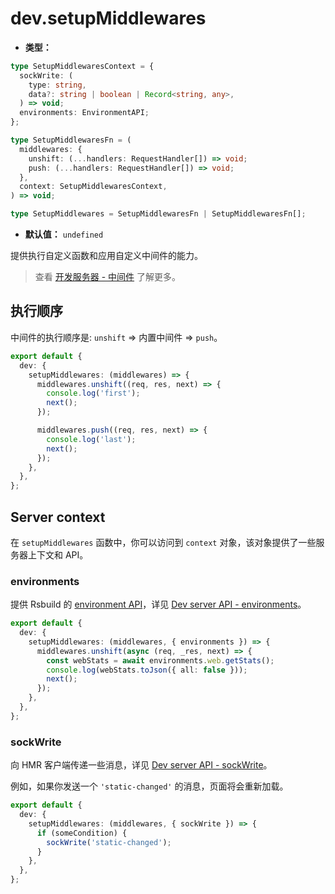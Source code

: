 # dev.setupMiddlewares

- **类型：**

```ts
type SetupMiddlewaresContext = {
  sockWrite: (
    type: string,
    data?: string | boolean | Record<string, any>,
  ) => void;
  environments: EnvironmentAPI;
};

type SetupMiddlewaresFn = (
  middlewares: {
    unshift: (...handlers: RequestHandler[]) => void;
    push: (...handlers: RequestHandler[]) => void;
  },
  context: SetupMiddlewaresContext,
) => void;

type SetupMiddlewares = SetupMiddlewaresFn | SetupMiddlewaresFn[];
```

- **默认值：** `undefined`

提供执行自定义函数和应用自定义中间件的能力。

> 查看 [开发服务器 - 中间件](/guide/basic/server#中间件) 了解更多。

## 执行顺序

中间件的执行顺序是: `unshift` => 内置中间件 => `push`。

```ts title="rsbuild.config.ts"
export default {
  dev: {
    setupMiddlewares: (middlewares) => {
      middlewares.unshift((req, res, next) => {
        console.log('first');
        next();
      });

      middlewares.push((req, res, next) => {
        console.log('last');
        next();
      });
    },
  },
};
```

## Server context

在 `setupMiddlewares` 函数中，你可以访问到 `context` 对象，该对象提供了一些服务器上下文和 API。

### environments

提供 Rsbuild 的 [environment API](/api/javascript-api/environment-api#environment-api)，详见 [Dev server API - environments](/api/javascript-api/dev-server-api#environments)。

```ts title="rsbuild.config.ts"
export default {
  dev: {
    setupMiddlewares: (middlewares, { environments }) => {
      middlewares.unshift(async (req, _res, next) => {
        const webStats = await environments.web.getStats();
        console.log(webStats.toJson({ all: false }));
        next();
      });
    },
  },
};
```

### sockWrite

向 HMR 客户端传递一些消息，详见 [Dev server API - sockWrite](/api/javascript-api/dev-server-api#sockwrite)。

例如，如果你发送一个 `'static-changed'` 的消息，页面将会重新加载。

```ts title="rsbuild.config.ts"
export default {
  dev: {
    setupMiddlewares: (middlewares, { sockWrite }) => {
      if (someCondition) {
        sockWrite('static-changed');
      }
    },
  },
};
```
